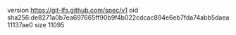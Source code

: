 version https://git-lfs.github.com/spec/v1
oid sha256:de8271a0b7ea697665ff90b9f4b022cdcac894e6eb7fda74abb5daea11137ae0
size 11095
